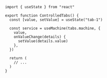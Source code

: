 ```tsx
import { useState } from "react"

export function ControlledTabs() {
  const [value, setValue] = useState("tab-1")

  const service = useMachine(tabs.machine, {
    value,
    onValueChange(details) {
      setValue(details.value)
    },
  })

  return (
    // ...
  )
}
```
